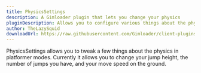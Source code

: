 ```yaml
---
title: PhysicsSettings
description: A Gimloader plugin that lets you change your physics
pluginDescription: Allows you to configure various things about the physics in platformer modes (client-side only)
author: TheLazySquid
downloadUrl: https://raw.githubusercontent.com/Gimloader/client-plugins/main/build/plugins/PhysicsSettings.js
---
```



<DesyncWarning />

PhysicsSettings allows you to tweak a few things about the physics in platformer modes. Currently it allows you to change your jump height, the number of jumps you have, and your move speed on the ground.

<ButtonInstall client:only="svelte" name="PhysicsSettings" url="https://raw.githubusercontent.com/Gimloader/client-plugins/main/build/plugins/PhysicsSettings.js" />